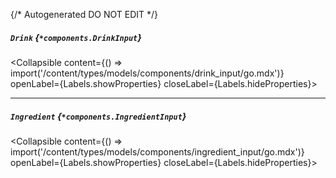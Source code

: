 {/* Autogenerated DO NOT EDIT  */}

##### `Drink` *{`*components.DrinkInput`}*
<Collapsible content={() => import('/content/types/models/components/drink_input/go.mdx')} openLabel={Labels.showProperties} closeLabel={Labels.hideProperties}>
</Collapsible>

---
##### `Ingredient` *{`*components.IngredientInput`}*
<Collapsible content={() => import('/content/types/models/components/ingredient_input/go.mdx')} openLabel={Labels.showProperties} closeLabel={Labels.hideProperties}>
</Collapsible>



